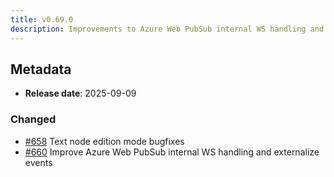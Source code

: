 ```yaml
---
title: v0.69.0
description: Improvements to Azure Web PubSub internal WS handling and externalize events
---
```


## Metadata

- **Release date**: 2025-09-09

### Changed

- [#658](https://github.com/InditexTech/weavejs/issues/658) Text node edition mode bugfixes
- [#660](https://github.com/InditexTech/weavejs/issues/660) Improve Azure Web PubSub internal WS handling and externalize events

